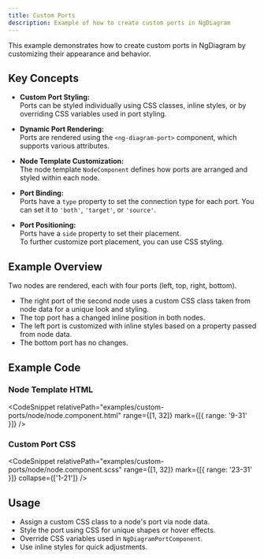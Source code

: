 ```yaml
---
title: Custom Ports
description: Example of how to create custom ports in NgDiagram
---
```



This example demonstrates how to create custom ports in NgDiagram by customizing their appearance and behavior.

## Key Concepts

- **Custom Port Styling:**  
  Ports can be styled individually using CSS classes, inline styles, or by overriding CSS variables used in port styling.

- **Dynamic Port Rendering:**  
  Ports are rendered using the `<ng-diagram-port>` component, which supports various attributes.

- **Node Template Customization:**  
  The node template `NodeComponent` defines how ports are arranged and styled within each node.

- **Port Binding:**  
  Ports have a `type` property to set the connection type for each port. You can set it to `'both'`, `'target'`, or `'source'`.

- **Port Positioning:**  
  Ports have a `side` property to set their placement.  
  To further customize port placement, you can use CSS styling.

## Example Overview

Two nodes are rendered, each with four ports (left, top, right, bottom).

- The right port of the second node uses a custom CSS class taken from node data for a unique look and styling.
- The top port has a changed inline position in both nodes.
- The left port is customized with inline styles based on a property passed from node data.
- The bottom port has no changes.

## Example Code

### Node Template HTML

<CodeSnippet relativePath="examples/custom-ports/node/node.component.html" range={[1, 32]} mark={[{ range: '9-31' }]} />

### Custom Port CSS

<CodeSnippet
  relativePath="examples/custom-ports/node/node.component.scss"
  range={[1, 32]}
  mark={[{ range: '23-31' }]}
  collapse={['1-21']}
/>

## Usage

- Assign a custom CSS class to a node's port via node data.
- Style the port using CSS for unique shapes or hover effects.
- Override CSS variables used in `NgDiagramPortComponent`.
- Use inline styles for quick adjustments.

<CustomPorts />

<ExampleViewer dirName="custom-ports" />
